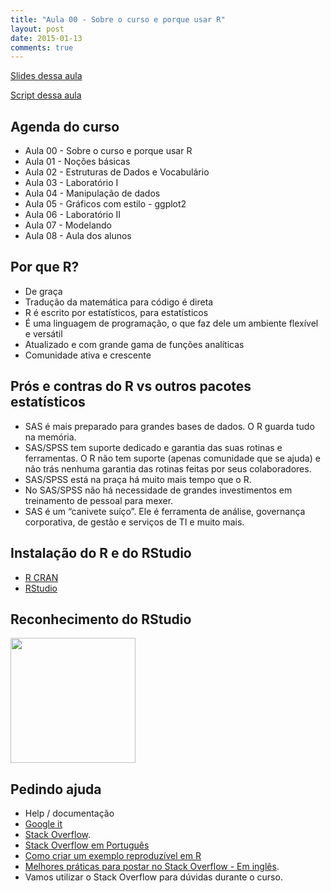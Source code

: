 ```yaml
---
title: "Aula 00 - Sobre o curso e porque usar R"
layout: post
date: 2015-01-13
comments: true
---
```


<a href="http://curso-r.github.io/verao2016/slides/aula_00_01_apresentacao.html" target="_blank">Slides dessa aula</a>

<a href="http://curso-r.github.io/verao2016/script/aula_00_01_script.R" target="_blank">Script dessa aula</a>

## Agenda do curso 

* Aula 00 - Sobre o curso e porque usar R
* Aula 01 - Noções básicas
* Aula 02 - Estruturas de Dados e Vocabulário
* Aula 03 - Laboratório I
* Aula 04 - Manipulação de dados
* Aula 05 - Gráficos com estilo - ggplot2
* Aula 06 - Laboratório II
* Aula 07 - Modelando
* Aula 08 - Aula dos alunos

## Por que R?

* De graça
* Tradução da matemática para código é direta
* R é escrito por estatísticos, para estatísticos
* É uma linguagem de programação, o que faz dele um ambiente flexível e versátil
* Atualizado e com grande gama de funções analíticas
* Comunidade ativa e crescente

## Prós e contras do R vs outros pacotes estatísticos

* SAS é mais preparado para grandes bases de dados. O R guarda tudo na memória.
* SAS/SPSS tem suporte dedicado e garantia das suas rotinas e ferramentas. O R não tem suporte (apenas comunidade que se ajuda) e não trás nenhuma garantia das rotinas feitas por seus colaboradores.
* SAS/SPSS está na praça há muito mais tempo que o R.
* No SAS/SPSS não há necessidade de grandes investimentos em treinamento de pessoal para mexer.
* SAS é um "canivete suíço". Ele é ferramenta de análise, governança corporativa, de gestão e serviços de TI e muito mais.

## Instalação do R e do RStudio

- [R CRAN](http://cran.r-project.org/)
- [RStudio](http://www.rstudio.com/)

## Reconhecimento do RStudio

<img src="http://www.rstudio.com/wp-content/uploads/2014/06/RStudio-Ball.png" style="width:200px;">

## Pedindo ajuda

- Help / documentação
- [Google it](http://bit.ly/1u7tlv1)
- [Stack Overflow](http://stackoverflow.com/).
- [Stack Overflow em Português](http://pt.stackoverflow.com/)
- [Como criar um exemplo reproduzível em R](http://meta.pt.stackoverflow.com/questions/824/como-criar-um-exemplo-m%C3%ADnimo-reproduz%C3%ADvel-em-r)
- [Melhores práticas para postar no Stack Overflow - Em inglês](http://stackoverflow.com/help/how-to-ask).
- Vamos utilizar o Stack Overflow para dúvidas durante o curso.
